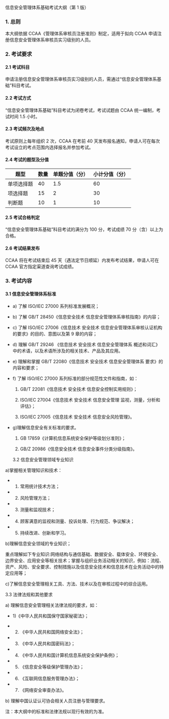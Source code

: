 信息安全管理体系基础考试大纲（第 1 版）

### 1. 总则

本大纲依据 CCAA《管理体系审核员注册准则》制定，适用于拟向 CCAA 申请注册信息安全管理体系审核员实习级别的人员。

### 2. 考试要求

#### 2.1 考试科目

申请注册信息安全管理体系审核员实习级别的人员，需通过“信息安全管理体系基础”科目考试。

#### 2.2 考试方式

“信息安全管理体系基础”科目考试为闭卷考试，考试试题由 CCAA 统一编制，考试时间 1.5 小时。

#### 2.3 考试频次及地点

考试原则上每年组织 2 次，CCAA 在考前 40 天发布报名通知，申请人可在每次考试设立的考点范围内选择报名并参加考试。

#### 2.4 考试的题型及分值

| 题型       | 数量 | 单题分值（分） | 小计分值（分） |
| ---------- | ---- | -------------- | -------------- |
| 单项选择题 | 40   | 1.5            | 60             |
| 项选择题   | 15   | 2              | 30             |
| 判断题     | 10   | 1              | 10             |

#### 2.5 考试合格判定

“信息安全管理体系基础”科目考试的满分为 100 分，考试成绩 70 分（含）以上为合格。

#### 2.6 考试结果发布

CCAA 将在考试结束后 45 天（遇法定节日顺延）内发布考试结果，申请人可在 CCAA 官方指定渠道查询考试成绩。

### 3. 考试内容

#### 3.1 信息安全管理体系标准

- a) 了解 ISO/IEC 27000 系列标准发展概况；

- b) 了解 GB/T 28450《信息安全技术 信息安全管理体系审核指南》的内容；

- c) 了解 ISO/IEC 27006《信息技术 安全技术 信息安全管理体系审核认证机构的要求》的目的、意图以及第 9 章的内容；

- d) 理解 GB/T 29246 《信息技术 安全技术 信息安全管理体系 概述和词汇》中的术语，以及术语所涉及的相关技术、产品及其应用。

- e) 理解和掌握 GB/T 22080《信息技术 安全技术 信息安全管理体系 要求》的内容和要求；

- f) 了解 ISO/IEC 27000 系列标准的部分规范性文件和指南，如：

    1)	GB/T 22081《信息技术 安全技术 信息安全控制实用规则》；

    2)	ISO/IEC 27004《信息技术 安全技术 信息安全管理 监视，测量，分析和评估》；

    3)	ISO/IEC 27005《信息技术 安全技术 信息安全风险管理》。 
    
- g)理解信息安全有关标准的要求。

    1)	GB  17859《计算机信息系统安全保护等级划分准则》；

    2)	GB/Z  20986《信息安全技术  信息安全事件分类分级指南》。

  3.2 信息安全管理领域专业知识

a)掌握相关管理知识和技术：

- 1. 常用统计技术方法；

- 2. 风险管理方法；

- 3. 测量和监视技术；

- 4. 顾客满意的监视和测量、投诉处理、行为规范、争议解决；

- 5. 持续改进、创新和学习。

b)理解信息安全领域的专业知识；

重点理解如下专业知识:网络结构与通信基础、数据安全、载体安全、环境安全、边界安全、应用安全等相关技术；掌握与组织业务活动相关的知识，例如：流程、资产、风险、安全要求、控制措施以及信息安全技术和信息技术在业务活动中的特定应用等；

c)了解信息安全管理相关工具、方法、技术以及在审核过程中的综合运用。

3.3 法律法规和其他要求

a) 理解信息安全管理相关法律法规的要求，如：

- 1)《中华人民共和国保守国家秘密法》；

- 2. 《中华人民共和国网络安全法》；

- 3. 《中华人民共和国密码法》；

- 4. 《中华人民共和国计算机信息系统安全保护条例》；

- 5. 《信息安全等级保护管理办法》；

- 6. 《互联网信息服务管理办法》；

- 7. 《网络安全审查办法》。

b) 理解中国认证认可协会相关人员注册与管理要求。

注：本大纲中的标准和法律法规以现行有效的为准。
